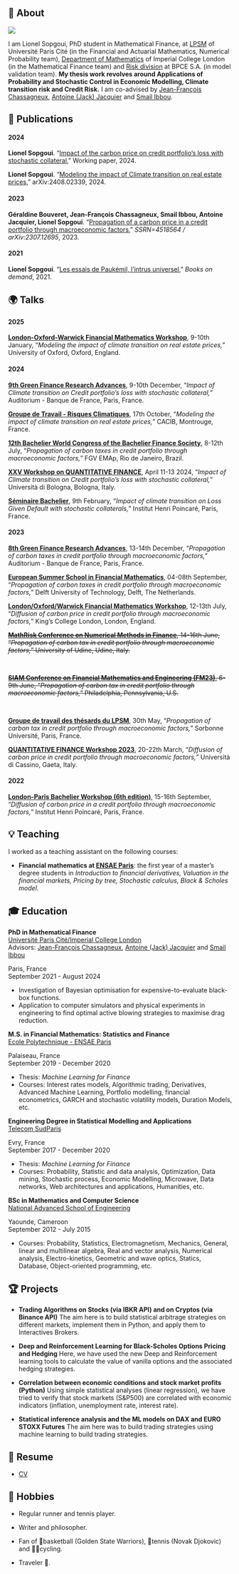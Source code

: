 ## 👋 About
::: {layout-ncol=2}
![](profile_.jpg)

I am Lionel Sopgoui, PhD student in Mathematical Finance, at [LPSM](https://www.lpsm.paris/) of Université Paris Cité (in the Financial and Actuarial Mathematics, Numerical Probability team), [Department of Mathematics](https://www.imperial.ac.uk/mathematical-finance/) of Imperial College London (in the Mathematical Finance team)  and [Risk division](https://groupebpce.com/en/the-group/organization) at BPCE S.A. (in model validation team). **My thesis work revolves around Applications of Probability and Stochastic Control in Economic Modelling, Climate transition risk and Credit Risk.** I am co-advised by [Jean-François Chassagneux](https://perso.lpsm.paris/~chassagneux/), [Antoine (Jack) Jacquier](https://jackantoinejacquie.wixsite.com/jacquier) and [Smail Ibbou](https://www.linkedin.com/in/smail-ibbou-31a73b5/).
:::


## 📄 Publications

#### 2024

**Lionel Sopgoui**. "[Impact of the carbon price on credit portfolio's loss with stochastic collateral](https://www.ssrn.com/)," Working paper, 2024.

**Lionel Sopgoui**. "[Modeling the impact of Climate transition on real estate prices](https://arxiv.org/abs/2408.02339/)," arXiv:2408.02339, 2024.


#### 2023

**Géraldine Bouveret, Jean-François Chassagneux, Smail Ibbou, Antoine Jacquier, Lionel Sopgoui**. "[Propagation of a carbon price in a credit portfolio through macroeconomic factors](https://www.ssrn.com/abstract=4518564)," _SSRN=4518564 / arXiv:2307.12695_, 2023.

#### 2021

**Lionel Sopgoui**. "[Les essais de Paukémil, l'intrus universel](https://www.bod.fr/librairie/les-essais-de-paukemil-lionel-sopgoui-9782322274079)," _Books on demand_, 2021.

## 🌍 Talks

#### 2025

**[London-Oxford-Warwick Financial Mathematics Workshop](https://sites.google.com/view/london-oxford-warwick-workshop/)**, 9-10th January, "*Modeling the impact of climate transition on real estate prices,*" University of Oxford, Oxford, England.

#### 2024

**[9th Green Finance Research Advances](https://green-finance-research-advances-2024.org/)**, 9-10th December, "*Impact of Climate transition on Credit portfolio's loss with stochastic collateral,*" Auditorium - Banque de France, Paris, France.

**[Groupe de Travail - Risques Climatiques](https://www.lpsm.paris/seminaires/gtfinanceprobanumeriques/index)**, 17th October, "*Modeling the impact of climate transition on real estate prices,*" CACIB, Montrouge, France.

**[12th Bachelier World Congress of the Bachelier Finance Society](https://eventos.fgv.br/bachelier-2024)**, 8-12th July, "*Propagation of carbon taxes in credit portfolio through macroeconomic factors,*" FGV EMAp, Rio de Janeiro, Brazil.

**[XXV Workshop on QUANTITATIVE FINANCE](https://eventi.unibo.it/qfw2024)**, April 11-13 2024, "*Impact of Climate transition on Credit portfolio's loss with stochastic collateral,*" Università di Bologna, Bologna, Italy.

**[Séminaire Bachelier](http://www.bachelier-paris.fr/programme/)**, 9th February, "*Impact of climate transition on Loss Given Default with stochastic collaterals,*" Institut Henri Poincaré, Paris, France.
  

#### 2023
**[8th Green Finance Research Advances](https://indico.cern.ch/event/1286716/)**, 13-14th December, "*Propagation of carbon taxes in credit portfolio through macroeconomic factors,*" Auditorium - Banque de France, Paris, France.


**[European Summer School in Financial Mathematics](https://www.tudelft.nl/en/events/2023/eemcs/diam/finance-summer-school-2023)**, 04-08th September, "*Propagation of carbon taxes in credit portfolio through macroeconomic factors,*" Delft University of Technology, Delft, The Netherlands.


**[London/Oxford/Warwick Financial Mathematics Workshop](https://www.kcl.ac.uk/events/londonoxfordwarwick-financial-mathematics-workshop-1)**, 12-13th July, "*Diffusion of carbon price in credit portfolio through macroeconomic factors,*" King's College London, London, England.

<del>**[MathRisk Conference on Numerical Methods in Finance](https://mathrisk2023.sciencesconf.org/)**, 14-16th June, "*Propagation of carbon tax in credit portfolio through macroeconomic factors,*" University of Udine, Udine, Italy.</del>
<br>

<del>**[SIAM Conference on Financial Mathematics and Engineering (FM23)](https://www.siam.org/conferences/cm/conference/fm23)**, 6-9th June, "*Propagation of carbon tax in credit portfolio through macroeconomic factors,*" Philadelphia, Pennsylvania, U.S.</del>
<br>

**[Groupe de travail des thésards du LPSM](https://www.lpsm.paris/seminaires/gtt/index)**, 30th May, "*Propagation of carbon tax in credit portfolio through macroeconomic factors,*" Sorbonne Université, Paris, France.

**[QUANTITATIVE FINANCE Workshop 2023](https://qfw2023.unicas.it/)**, 20-22th March, "*Diffusion of carbon price in credit portfolio through macroeconomic factors,*" Università di Cassino, Gaeta, Italy.

#### 2022

**[London-Paris Bachelier Workshop (6th edition)](http://www.bachelier-paris.fr/london-paris-bachelier-workshop/)**, 15-16th September, "*Diffusion of carbon price in a credit portfolio through macroeconomic factors,*" Institut Henri Poincaré, Paris, France.
  
## 💡 Teaching

I worked as a teaching assistant on the following courses:  

 - **Financial mathematics at [ENSAE Paris](https://www.ensae.fr/)**: the first year of a master’s degree students in *Introduction to financial derivatives, Valuation in the financial markets, Pricing by tree, Stochastic calculus, Black & Scholes model*.  

##  🎓 Education

::: {.d-flex .justify-content-between}
::: {}
**PhD in Mathematical Finance**  
[Université Paris Cité/Imperial College London](https://u-paris.fr/)  
Advisors: [Jean-François Chassagneux](https://perso.lpsm.paris/~chassagneux/), [Antoine (Jack) Jacquier](https://jackantoinejacquie.wixsite.com/jacquier) and [Smail Ibbou](https://www.linkedin.com/in/smail-ibbou-31a73b5/)  
:::
::: {.text-end}
Paris, France  
September 2021 - August 2024  
:::
:::
- Investigation of Bayesian optimisation for expensive-to-evaluate black-box functions.
- Application to computer simulators and physical experiments in engineering to find optimal active blowing strategies to maximise drag reduction. 
\

::: {.d-flex .justify-content-between}
::: {}
**M.S. in Financial Mathematics: Statistics and Finance**  
[Ecole Polytechnique - ENSAE Paris](http://www.master-statistique-finance.com/IP_Paris/)  
:::
::: {.text-end}
Palaiseau, France   
September 2019 - December 2020  
:::
:::
- Thesis: *Machine Learning for Finance*   
- Courses: Interest rates models, Algorithmic trading, Derivatives, Advanced Machine Learning, Portfolio modelling, financial econometrics, GARCH and stochastic volatility models, Duration Models, etc.
\

::: {.d-flex .justify-content-between}
::: {}
**Engineering Degree in Statistical Modelling and Applications**  
[Telecom SudParis](https://www.exeter.ac.uk)  
:::
::: {.text-end}
Evry, France  
September 2017 - December 2020  
:::
:::
- Thesis: *Machine Learning for Finance*   
- Courses: Probability, Statistic and data analysis, Optimization, Data mining, Stochastic process, Economic Modelling, Microwave, Data networks, Web architectures and applications, Humanities, etc.
\

::: {.d-flex .justify-content-between}
::: {}
**BSc in Mathematics and Computer Science**  
[National Advanced School of Engineering](https://polytechnique.cm/)  
:::
::: {.text-end}
Yaounde, Cameroon  
September 2012 - July 2015  
:::
:::
- Courses: Probability, Statistics, Electromagnetism, Mechanics, General, linear and multilinear algebra, Real and vector analysis, Numerical analysis, Electro-kinetics, Geometric and wave optics, Statics, Database, Object-oriented programming, etc.    


## 🏆 Projects

- **Trading Algorithms on Stocks (via IBKR API) and on Cryptos (via Binance API)** The aim here is to build statistical arbitrage strategies on different markets, implement them in Python, and apply them to Interactives Brokers.

- **Deep and Reinforcement Learning for Black-Scholes Options Pricing and Hedging** Here, we have used the new Deep and Reinforcement learning tools to calculate the value of vanilla options and the associated hedging strategies.

- **Correlation between economic conditions and stock market profits (Python)** Using simple statistical analyses (linear regression), we have tried to verify that stock markets (S&P500) are correlated with economic indicators (inflation, unemployment rate, interest rate).

- **Statistical inference analysis and the ML models on DAX and EURO STOXX Futures** The aim here was to build trading strategies using machine learning to build trading strategies.

## 💾 Resume
- [CV](/files/CV_Lionel_Sopgoui.pdf)

## 🎳 Hobbies

- Regular runner and tennis player.

- Writer and philosopher.

- Fan of 🏀basketball (Golden State Warriors), 🎾tennis (Novak Djokovic) and 🚴‍♀️cycling.

- Traveler 🧳.